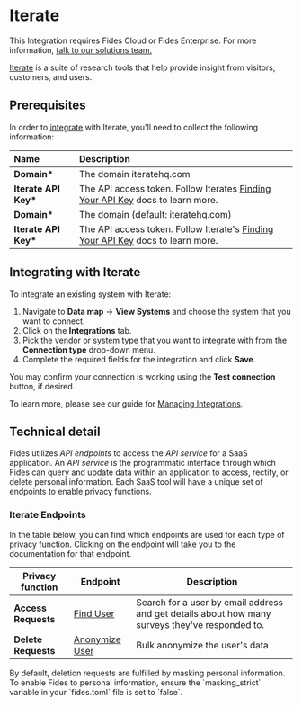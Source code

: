
# Iterate

<Callout emoji=""> This Integration requires Fides Cloud or Fides Enterprise. For more information, [talk to our solutions team.](https://ethyca.com/book-demo?utm_source=docs-site) </Callout>


[Iterate](https://iteratehq.com) is a suite of research tools that help provide insight from visitors, customers, and users.

## Prerequisites

In order to [integrate](/user-guides/integrations) with Iterate, you'll need to collect the following information:

| Name                  | Description                                                                                                                                           |
| :-------------------- | :---------------------------------------------------------------------------------------------------------------------------------------------------- |
| **Domain\***          | The domain iteratehq.com                                                                                                                              |
| **Iterate API Key\*** | The API access token. Follow Iterates [Finding Your API Key](https://help.iteratehq.com/en/articles/2835026-finding-your-api-key) docs to learn more. |
| **Domain\***          | The domain (default: iteratehq.com)                                                                                                                             |
| **Iterate API Key\*** | The API access token. Follow Iterate's [Finding Your API Key](https://help.iteratehq.com/en/articles/2835026-finding-your-api-key) docs to learn more. |

## Integrating with Iterate

To integrate an existing system with Iterate:

1. Navigate to **Data map** → **View Systems** and choose the system that you want to connect.
2. Click on the **Integrations** tab.
3. Pick the vendor or system type that you want to integrate with from the **Connection type** drop-down menu.
4. Complete the required fields for the integration and click **Save**.

You may confirm your connection is working using the **Test connection** button, if desired.

To learn more, please see our guide for [Managing Integrations](/user-guides/integrations/manage-integrations).

## Technical detail

Fides utilizes _API endpoints_ to access the _API service_ for a SaaS application. An _API service_ is the programmatic interface through which Fides can query and update data within an application to access, rectify, or delete personal information. Each SaaS tool will have a unique set of endpoints to enable privacy functions.

### Iterate Endpoints

In the table below, you can find which endpoints are used for each type of privacy function. Clicking on the endpoint will take you to the documentation for that endpoint.

| Privacy function    | Endpoint                                                                                     | Description                                                                                     |
| ------------------- | -------------------------------------------------------------------------------------------- | ----------------------------------------------------------------------------------------------- |
| **Access Requests** | [Find User](https://iterate.docs.apiary.io/#reference/0//companies/{id}/users/search)        | Search for a user by email address and get details about how many surveys they've responded to. |
| **Delete Requests** | [Anonymize User](https://iterate.docs.apiary.io/#reference/0/companiesidusersanonymize/post) | Bulk anonymize the user's data                                                                  |

<Callout type="info" emoji="">
By default, deletion requests are fulfilled by masking personal information. To enable Fides to personal information, ensure the `masking_strict` variable in your `fides.toml` file is set to `false`.
</Callout>
